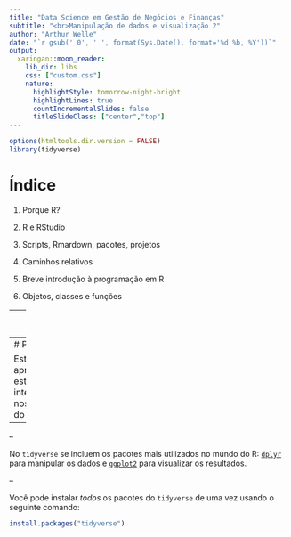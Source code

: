 ```yaml
---
title: "Data Science em Gestão de Negócios e Finanças"
subtitle: "<br>Manipulação de dados e visualização 2"  
author: "Arthur Welle"
date: "`r gsub(' 0', ' ', format(Sys.Date(), format='%d %b, %Y'))`"
output:
  xaringan::moon_reader:
    lib_dir: libs
    css: ["custom.css"] 
    nature:
      highlightStyle: tomorrow-night-bright
      highlightLines: true
      countIncrementalSlides: false
      titleSlideClass: ["center","top"]
---
```


```r
options(htmltools.dir.version = FALSE)
library(tidyverse)
```



# Índice

1. Porque R?

2. R e RStudio

3. Scripts, Rmardown, pacotes, projetos

4. Caminhos relativos



5. Breve introdução à programação em R

6. Objetos, classes e funções

---
class: inverse

# Porque R?

---
# Porque R?

Esta apresentação está baseada inteiramente nos pacotes do [`tidyverse`](https://www.tidyverse.org/).

--



--

No `tidyverse` se incluem os pacotes mais utilizados no mundo do R: [`dplyr`](https://dplyr.tidyverse.org/) para manipular os dados e [`ggplot2`](https://ggplot2.tidyverse.org/) para visualizar os resultados.

--

Você pode instalar *todos* os pacotes do `tidyverse` de uma vez usando o seguinte comando:

```r
install.packages("tidyverse")
```

